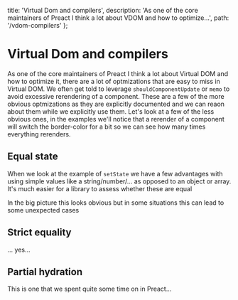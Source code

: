 
  title: 'Virtual Dom and compilers',
  description: 'As one of the core maintainers of Preact I think a lot about VDOM and how to optimize...',
  path: '/vdom-compilers'
};

# Virtual Dom and compilers

As one of the core maintainers of Preact I think a lot about Virtual DOM and how to optimize it, there are a lot of
optmizations that are easy to miss in Virtual DOM. We often get told to leverage `shouldComponentUpdate` or `memo` to
avoid excessive rerendering of a component.
These are a few of the more obvious optmizations as they are explicitly documented and we can reaon about them while
we explicitly use them. Let's look at a few of the less obvious ones, in the examples we'll notice that a rerender of
a component will switch the border-color for a bit so we can see how many times everything rerenders.

## Equal state

When we look at the example of `setState` we have a few advantages with using simple values like a string/number/... as
opposed to an object or array. It's much easier for a library to assess whether these are equal

<StateEquality />

In the big picture this looks obvious but in some situations this can lead to some unexpected cases

## Strict equality

... yes...

## Partial hydration

This is one that we spent quite some time on in Preact...
